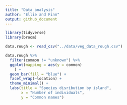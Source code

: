 ```yaml
---
title: "Data analysis"
author: "Ellie and Finn"
output: github_document
---
```

```r
library(tidyverse)
library(broom)
```

```r
data.rough <- read_csv("../data/veg_data_rough.csv")
```

```r
data.rough %>%
  filter(common != "unknown") %>%
  ggplot(mapping = aes(y = common)
    ) +
  geom_bar(fill = "blue") +
  facet_wrap(~location) +
  theme_minimal() +
  labs(title = "Species disribution by island",
       x = "Number of individuals",
       y = "Common names")
```